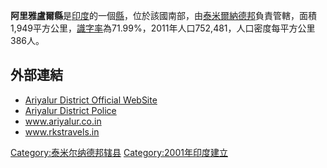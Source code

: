 '''阿里雅盧爾縣'''是[[印度|印度]]的一個[[縣|縣]]，位於該國南部，由[[泰米爾納德邦|泰米爾納德邦]]負責管轄，面積1,949平方公里，[[識字率|識字率]]為71.99%，2011年人口752,481，人口密度每平方公里386人。

==外部連結==
*[https://web.archive.org/web/20081218222935/http://www.ariyalur.tn.nic.in/ Ariyalur District Official WebSite]
*[https://web.archive.org/web/20111011141251/http://tnpolice.gov.in/District_Details.php?code=29622 Ariyalur District Police]
*[http://www.ariyalur.co.in/ www.ariyalur.co.in] {{Wayback|url=http://www.ariyalur.co.in/ |date=20201126172235 }}
*[http://www.rkstravels.in/ www.rkstravels.in] {{Wayback|url=http://www.rkstravels.in/ |date=20190527201835 }}

{{泰米尔纳德邦行政区划小作品}}
[[Category:泰米尔纳德邦辖县|Category:泰米尔纳德邦辖县]]
[[Category:2001年印度建立|Category:2001年印度建立]]